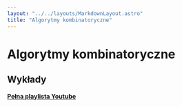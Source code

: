 ```yaml
---
layout: "../../layouts/MarkdownLayout.astro"
title: "Algorytmy kombinatoryczne"
---
```



# Algorytmy kombinatoryczne

## Wykłady

[**Pełna playlista Youtube**](https://www.youtube.com/playlist?list=PLxnzOnUpNzMDgRKBrQlMoukuiWWwpE_Cg)

<LectureTable lectures={lectureJson} />

<ExamList subject="Algorytmy kombinatoryczne" />
